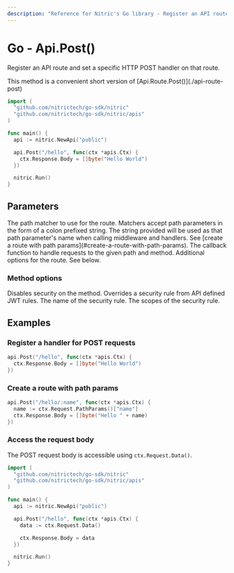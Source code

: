 ```yaml
---
description: "Reference for Nitric's Go library - Register an API route and set a specific HTTP POST handler on that route."
---
```


# Go - Api.Post()

Register an API route and set a specific HTTP POST handler on that route.

<Note>
  This method is a convenient short version of
  [Api.Route.Post()](./api-route-post)
</Note>

```go
import (
  "github.com/nitrictech/go-sdk/nitric"
  "github.com/nitrictech/go-sdk/nitric/apis"
)

func main() {
  api := nitric.NewApi("public")

  api.Post("/hello", func(ctx *apis.Ctx) {
    ctx.Response.Body = []byte("Hello World")
  })

  nitric.Run()
}
```

## Parameters

<Properties>
  <Property name="path" required type="string">
    The path matcher to use for the route. Matchers accept path parameters in
    the form of a colon prefixed string. The string provided will be used as
    that path parameter's name when calling middleware and handlers. See [create
    a route with path params](#create-a-route-with-path-params).
  </Property>
  <Property name="handler" required type="interface{}">
    The callback function to handle requests to the given path and method.
  </Property>
  <Property name="options" type="...MethodOption">
    Additional options for the route. See below.
  </Property>
</Properties>

### Method options

<Properties>
  <Property name="WithNoMethodSecurity()" type="MethodOption">
    Disables security on the method.
  </Property>
  <Property name="WithMethodSecurity()" type="MethodOption">
    Overrides a security rule from API defined JWT rules.
    <Properties nested>
      <Property name="name" required type="string">
        The name of the security rule.
      </Property>
      <Property name="scopes" required type="[]string">
        The scopes of the security rule.
      </Property>
    </Properties>
  </Property>
</Properties>

## Examples

### Register a handler for POST requests

```go
api.Post("/hello", func(ctx *apis.Ctx) {
  ctx.Response.Body = []byte("Hello World")
})
```

### Create a route with path params

```go
api.Post("/hello/:name", func(ctx *apis.Ctx) {
  name := ctx.Request.PathParams()["name"]
  ctx.Response.Body = []byte("Hello " + name)
})
```

### Access the request body

The POST request body is accessible using `ctx.Request.Data()`.

```go
import (
  "github.com/nitrictech/go-sdk/nitric"
  "github.com/nitrictech/go-sdk/nitric/apis"
)

func main() {
  api := nitric.NewApi("public")

  api.Post("/hello", func(ctx *apis.Ctx) {
    data := ctx.Request.Data()

    ctx.Response.Body = data
  })

  nitric.Run()
}
```
